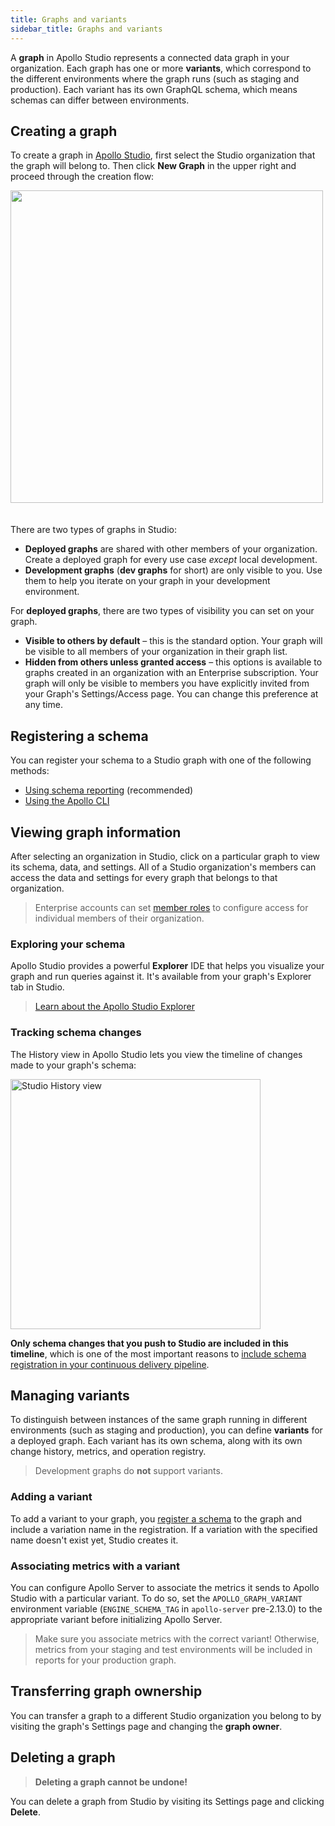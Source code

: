 ```yaml
---
title: Graphs and variants
sidebar_title: Graphs and variants
---
```


A **graph** in Apollo Studio represents a connected data graph in your organization. Each graph has one or more **variants**, which correspond to the different environments where the graph runs (such as staging and production). Each variant has its own GraphQL schema, which means schemas can differ between environments.

## Creating a graph

To create a graph in [Apollo Studio](https://studio.apollographql.com/), first select the Studio organization that the graph will belong to. Then click **New Graph** in the upper right and proceed through the creation flow:

<img class="screenshot" src="../img/graph-creation.jpg" width="500" style="margin-bottom: 20px;" />

There are two types of graphs in Studio:

* **Deployed graphs** are shared with other members of your organization. Create a deployed graph for every use case _except_ local development.
* **Development graphs** (**dev graphs** for short) are only visible to you. Use them to help you iterate on your graph in your development environment.

For **deployed graphs**, there are two types of visibility you can set on your graph.
* **Visible to others by default** – this is the standard option. Your graph will be visible to all members of your organization in their graph list.
* **Hidden from others unless granted access** – this options is available to graphs created in an organization with an Enterprise subscription. Your graph will only be visible to members you have explicitly invited from your Graph's Settings/Access page. You can change this preference at any time.


## Registering a schema

You can register your schema to a Studio graph with one of the following methods:

* [Using schema reporting](../schema/schema-reporting/) (recommended)
* [Using the Apollo CLI](../schema/cli-registration/)

## Viewing graph information

After selecting an organization in Studio, click on a particular graph
to view its schema, data, and settings. All of a Studio organization's members can access the data and settings for every graph that belongs to that organization.

> Enterprise accounts can set [member roles](./members/#member-roles) to configure access for individual members of their organization.

### Exploring your schema

Apollo Studio provides a powerful **Explorer** IDE that helps you visualize your graph and run queries against it. It's available from your graph's Explorer tab in Studio.

> [Learn about the Apollo Studio Explorer](../explorer/)

### Tracking schema changes

The History view in Apollo Studio lets you view the timeline of changes made to your graph's schema:

<img src="../img//schema-history.jpg" class="screenshot" alt="Studio History view" width="400"></img>

**Only schema changes that you push to Studio are included in this timeline**, which is one of the most important reasons to [include schema registration in your continuous delivery pipeline](../schema/cli-registration/#registering-with-continuous-delivery).

## Managing variants

To distinguish between instances of the same graph running in different environments (such as staging and production), you can define **variants** for a deployed graph. Each variant has its own schema, along with its own change history, metrics, and operation registry.

> Development graphs do **not** support variants.

### Adding a variant

To add a variant to your graph, you [register a schema](#registering-a-schema) to the graph and include a variation name in the registration. If a variation with the specified name doesn't exist yet, Studio creates it.

### Associating metrics with a variant

You can configure Apollo Server to associate the metrics it sends to Apollo Studio with a particular variant. To do so, set the `APOLLO_GRAPH_VARIANT` environment variable (`ENGINE_SCHEMA_TAG` in `apollo-server` pre-2.13.0) to the appropriate variant before initializing Apollo Server.

> Make sure you associate metrics with the correct variant! Otherwise, metrics from your staging and test environments will be included in reports for your production graph.

## Transferring graph ownership

You can transfer a graph to a different Studio organization you belong to
by visiting the graph's Settings page and changing the **graph owner**.

## Deleting a graph

> **Deleting a graph cannot be undone!**

You can delete a graph from Studio by visiting its Settings page and clicking
**Delete**.
